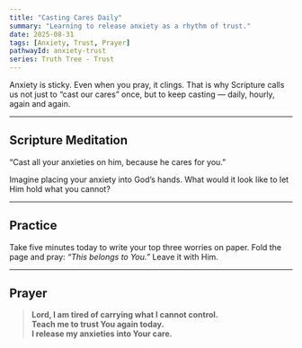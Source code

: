 ```yaml
---
title: "Casting Cares Daily"
summary: "Learning to release anxiety as a rhythm of trust."
date: 2025-08-31
tags: [Anxiety, Trust, Prayer]
pathwayId: anxiety-trust
series: Truth Tree - Trust
---
```



Anxiety is sticky. Even when you pray, it clings. That is why Scripture calls us not just to “cast our cares” once, but to keep casting — daily, hourly, again and again.  

---

## Scripture Meditation

<Scripture refText="1 Peter 5:7">
  “Cast all your anxieties on him, because he cares for you.”
</Scripture>

Imagine placing your anxiety into God’s hands. What would it look like to let Him hold what you cannot?

---

## Practice

Take five minutes today to write your top three worries on paper. Fold the page and pray: *“This belongs to You.”* Leave it with Him.  

---

## Prayer

> **Lord, I am tired of carrying what I cannot control.  
> Teach me to trust You again today.  
> I release my anxieties into Your care.**
